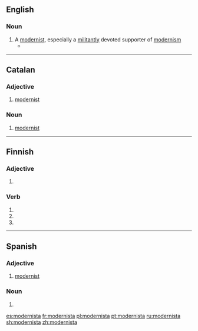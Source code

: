 ==English==

===Noun===
{{en-noun}}

# A [[modernist]], especially a [[militantly]] devoted supporter of [[modernism]]
#* {{quote-journal|2009|January 11|Bono|Notes From the Chairman|New York Times|url=http://www.nytimes.com/2009/01/11/opinion/11bono.html
|passage=Francis Albert Sinatra, painter, '''modernista'''.}}

----
==Catalan==

===Adjective===
{{ca-adj|mf}}

# [[modernist]]

===Noun===
{{ca-noun|mf}}

# [[modernist]]
----

==Finnish==

===Adjective===
{{head|fi|adjective form}}

# {{fi-form of|moderni|case=elative|pl=singular}}

===Verb===
{{head|fi|verb form}}

# {{fi-form of|modernistaa|mood=indicative|tense=present connegative}}
# {{fi-form of|modernistaa|pr=second-person|pl=singular|mood=imperative|tense=present}}
# {{fi-form of|modernistaa|pr=second-person|pl=singular|mood=imperative|tense=present connegative}}

----

==Spanish==

===Adjective===
{{es-adj}}

# [[modernist]]

===Noun===
{{es-noun|mf}}

# {{l|en|modernist}}

[[es:modernista]]
[[fr:modernista]]
[[pl:modernista]]
[[pt:modernista]]
[[ru:modernista]]
[[sh:modernista]]
[[zh:modernista]]